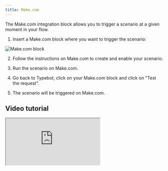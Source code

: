 ```yaml
---
title: Make.com
---
```


The Make.com integration block allows you to trigger a scenario at a given moment in your flow.

1. Insert a Make.com block where you want to trigger the scenario:

<Frame>
  <img src="/images/blocks/integrations/make-com.png" alt="Make.com block" />
</Frame>

2. Follow the instructions on Make.com to create and enable your scenario.

3. Run the scenario on Make.com.

4. Go back to Typebot, click on your Make.com block and click on "Test the request".

5. The scenario will be triggered on Make.com.

## Video tutorial

<div className="relative" style={{ paddingBottom: '64.5933014354067%' }}>
  <iframe
    src="https://www.youtube.com/embed/V-y1Orys_kY"
    allowFullScreen
    className="absolute top-0 left-0 w-full h-full"
  />
</div>

## Return data from Make.com

You can return data from Make.com by adding a "Webhook response" module at the end of your scenario.

<Frame>
  <img
    src="/images/blocks/integrations/make-com-return.png"
    alt="Make.com block webhook response module"
  />
</Frame>
